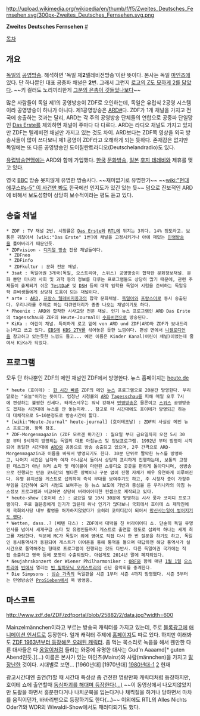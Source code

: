 http://upload.wikimedia.org/wikipedia/en/thumb/f/f5/Zweites_Deutsches_Fernsehen.svg/300px-Zweites_Deutsches_Fernsehen.svg.png

'''Zweites Deutsches Fernsehen''' [http://www.zdf.de #]

[[목차]]
== 개요 ==
[[독일]]의 [[공영방송]]. 해석하면 '독일 제'''2'''텔레비전방송'이란 뜻이다. 본사는 독일 [[마인츠]]에 있다. 단 하나뿐인 대표 공중파 채널은 '''2'''번. 그래서 그런지 [[가짜동족어|로고의 Z도 묘하게 2를 닮았다]]. ~~키 컬러도 노리끼리한게 [[홍진호|그분의 은총이 깃들었나보다]]~~

많은 사람들이 독일 제1의 공영방송이 ZDF로 오인하는데, 독일은 유럽식 2공영 시스템이라 공영방송이 하나가 아니다. 제1공영방송은 [[ARD]][http://www.ard.de/ #]다. ZDF가 1개 채널을 가지고 전국에 송출하는 것과는 달리, ARD는 각 주의 공영방송 단체들의 연합으로 공중파 단일망인 [[Das Erste]]를 제외하면 채널이 주마다 다 다르다. ARD는 라디오 채널도 가지고 있지만 ZDF는 텔레비전 채널만 가지고 있는 것도 차이. ARD보다는 ZDF쪽 영상을 외국 방송사들이 많이 쓰다보니 제1 공영이 ZDF라고 오해하게 되는 듯하다. 존재감은 없지만 독일에는 또 다른 공영방송인 도이칠란트라디오(Deutschelandradio)도 있다.

[[유럽방송연맹]]에는 ARD와 함께 가입했다. [[한국]] [[문화방송]], [[일본]] [[후지 테레비]]와 제휴를 맺고 있다.

영국 [[BBC]] 방송 못지않게 유명한 방송사다. ~~재미없기로 유명한가~~ ~~[[wiki:"현대 에쿠스#s-5" 이 사건만 봐도]] 한국에선 인지도가 있긴 있는 듯~~ 덤으로 진보적인 ARD에 비해서 보도성향이 상당히 보수적이라는 평도 듣고 있다. 

== 송출 채널 ==
 * ZDF : TV 채널 2번. 시청률은 [[Das Erste]]와 [[RTL TV|RTL]]에 뒤지는 3위다. 14% 정도라고. 보통은 귀찮아서 [wiki:"Das Erste" 1번]에 채널을 고정시키거나 아예 재밌는 [[민영방송]]을 틀어버리기 때문인듯.
 * ZDFvision - [[디지털 방송]] 전용 채널들이다.
  * ZDFneo
  * ZDFinfo
  * ZDFkultur : 문화 전문 채널.
 * 3sat : 독일어권 3개국(독일, 오스트리아, 스위스) 공영방송이 합작한 문화정보채널. 문화 뿐만 아니라 사회 및 과학 등의 정보를 다루는 프로그램들도 상당히 많기 때문에, 관련 주제들이 출제되기 쉬운 [[TestDaF]] 및 [[DSH]] 등의 대학 입학용 독일어 시험을 준비하는 독일유학 준비생들에게 상당히 도움이 되는 채널이다. 
 * arte : [[ARD]], [[프랑스 텔레비지옹]]과의 합작 문화채널. [[독일어]]와 [[프랑스어]]로 동시 송출된다. 우리나라를 주제로 하는 다큐멘터리가 종종 나오는 채널이기도 하다.
 * Phoenix : ARD와 합작한 시사교양 전문 채널. 인기 뉴스 프로그램인 ARD Das Erste의 tagesschau와 ZDF의 Heute-Journal이 [[수화]]버전으로 방송된다.
 * KiKa : 어린이 채널. 특이하게 로고 밑에 von ARD und ZDF(ARD와 ZDF가 보내드리는)라고 쓰고 있다. [[EBS]]에 [[KBS 2TV]]를 섞어놓은 듯한 느낌이다. 편성 면에서 [[니켈로디언]]을 참고하고 있는듯한 느낌도 들고... 예전 이름은 Kinder Kanal(어린이 채널)이었는데 줄여서 KiKa가 되었다.

== 프로그램 ==
모두 단 하나뿐인 ZDF의 메인 채널인 ZDF에서 방영한다. 뉴스 홈페이지는 [http://www.heute.de/ heute.de]
 * heute (호이테) : [[SBS 8 뉴스|한 시간 빠른]] ZDF의 메인 [[뉴스]] 프로그램으로 20분간 방영한다. 우리말로는 "오늘"이라는 뜻이다. 엄청난 시청률의 [[ARD]] [[Tagesschau]]를 피해 매일 오후 7시에 편성하는 불쌍한 신세다. 타게스샤우는 워낙 강해서 [[민영방송]]은 물론이고 [[스위스]] 공영방송도 겹치는 시간대에 뉴스를 안 놓는지라... 참고로 타 시간대에도 호이테가 방영되곤 하는데 대체적으로 5~10분정도로 방송시간이 짧다.
 * [wiki:"Heute-Journal" heute-journal] (호이테조날) : ZDF의 사실상 메인 뉴스 프로그램. 항목 참조.
 * ZDF-Morgenmagazin (ZDF 모르겐 마가진) : 월요일 부터 금요일까지 오전 5시 30분 부터 9시까지 방영되는 독일의 대표 아침뉴스 및 정보프로그램. 1992년 부터 방영이 시작되어 동일한 시간대에 [[ARD]]와 공동으로 방송 송출되고 있으며, 2주 간격으로 ARD-Morgenmagazin과 이름을 바꿔서 방영되기도 한다. 30분 단위로 짤막한 뉴스를 방영하고, 나머지 시간은 남자와 여자 아나운서 둘이서 상당히 프리하게 진행하는데, 보통의 고정된 데스크가 아닌 여러 소파 및 테이블이 마련된 스튜디오 곳곳을 편하게 돌아다니며, 생방송으로 진행되는 만큼 코너간의 별다른 장벽이나 구분 없이 진행 자체가 매우 유연하게 이루어진다. 유명 뮤지션을 게스트로 섭외하여 즉석 무대를 보여주기도 하고, 주 시청자 층이 가정주부임을 감안하여 요리 시범도 보여주는 등 뉴스 보도에 기반과 중심을 둔 우리나라의 아침 뉴스정보 프로그램과 비교하면 상당히 버라이어티한 컨셉으로 제작되고 있다. 
 * heute-show (호이테 쇼) : 금요일 밤 10시 30분에 방영하는 시사 풍자 코미디 프로그램이다. 주로 젊은층에게 인기가 많은데 위낙 인기가 많다보니 국회에서 호이테 쇼 제작진에게 국회의사당 내부 촬영을 허가하지않았다가 오히려 코미디감이 되어서 [http://www.pdjournal.com/news/quickViewArticleView.html?idxno=53975 망신사는일이 벌어지기도 했다].
 * Wetten, dass..? (베텐 다스) : ZDF에서 대박을 친 버라이어티 쇼. 단순히 독일 유명인사를 넘어서 세계구급 스타 및 유명인들까지 게스트로 출연할 정도로 섭외력 하나는 세계 최고를 자랑한다. 덕분에 MC가 독일어 외에 영어로 직접 다시 한 번 질문을 하기도 하고, 독일인 동시통역사가 동원되어 게스트가 이어폰을 통해 통역을 들으며 대답하면 해당 통역사가 실시간으로 통역해주는 형태로 프로그램이 진행되는 것도 다반사. 다른 독일어권 국가에는 직접 송출하고 영국 등에 포맷이 수출되었다. 아쉽게도 2014년 말에 폐지되었다.
 * Neujahrskonzert der Wiener Philharmoniker : [[ORF]]와 함께 매년 [[1월 1일]] [[오스트리아]] [[빈]]에서 열리는 [[빈 필하모닉 오케스트라]]의 신년 음악회를 중계한다.
 * Die Simpsons : [[심슨 가족]]의 독일판을 시즌 1부터 시즌 4까지 방영했다. 시즌 5부터는 민영방송인 [[ProSieben]]에서 쭉 방영중.
== 마스코트 ==
http://www.zdf.de/ZDF/zdfportal/blob/25882/2/data.jpg?width=600

Mainzelmännchen이라고 부르는 방송국 캐릭터를 가지고 있는데, 주로 [[블록광고]]에 [[아이캐치|애니메이션 인서트]]로 등장한다. 일개 캐릭터 주제에 [http://mainzelmaennchen.zdf.de/ 홈페이지]도 따로 있다. 하지만 이래봐도 [https://www.youtube.com/watch?v=MfPG96SNwtE ZDF 1963년부터 등장해온 오래된 캐릭터]. 좀 먹는 목소리로 녹음을 해서 웬만한 다른 대사들은 다 [[옹알이]]처럼 들리는 와중에 유명한 대사는 Gud'n Aaaamd[* guten Abend인듯.](...) 이름은 본사가 있는 마인츠(Mainz)와 사람(männchen)을 가지고 [[말장난]]한 것이다. 
시대별로 보면...
{{{#!html
<iframe width="560" height="315" src="https://www.youtube.com/embed/BpxpzBidAo8" frameborder="0" allowfullscreen></iframe>
}}}
[1960년대]
{{{#!html
<iframe width="560" height="315" src="https://www.youtube.com/embed/AzXIHQak0Ic" frameborder="0" allowfullscreen></iframe>
}}}
[1970년대]
[http://youtu.be/EUvbga33Eqo 1980년대-1] [https://www.youtube.com/watch?v=3XMd17ihgBw 2]
{{{#!html
<iframe width="560" height="315" src="https://www.youtube.com/embed/Jm6j3y7IPwY" frameborder="0" allowfullscreen></iframe>
}}}
현재

광고시간대엔 출연(?)할 때 시간대 특성상 좀 건전한 명랑만화 캐릭터처럼 등장하지만, 호이테 쇼에 출연할때 [https://www.youtube.com/watch?v=tMR9ztaHMyI 동심파괴를 해대며 등장한다(...)] ~~이 동영상에서 나오지않았지만 도촬을 하면서 흥분한다거나 나치군복을 입는다거나 채찍질을 하거나 당하면서 마차를 움직이던가, 바바리맨으로 등장하기도 한다(...)~~ 이외에도 RTL의 Alles Nichts Oder?!와 WDR의 Wiwaldi-Show에서도 패러디되기도 했다.
